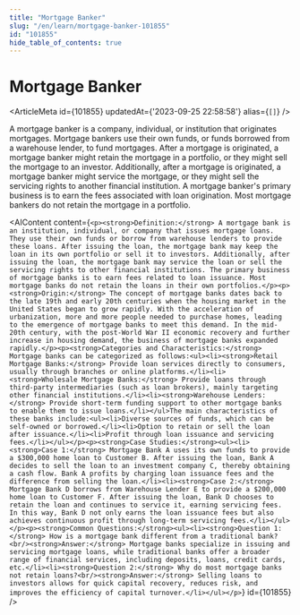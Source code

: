 ```yaml
---
title: "Mortgage Banker"
slug: "/en/learn/mortgage-banker-101855"
id: "101855"
hide_table_of_contents: true
---
```



# Mortgage Banker

<ArticleMeta id={101855} updatedAt={'2023-09-25 22:58:58'} alias={`[]`} />
<div className='border-solid border-b border-t-0 my-4 border-[var(--ifm-color-gray-300)]' />

A mortgage banker is a company, individual, or institution that originates mortgages. Mortgage bankers use their own funds, or funds borrowed from a warehouse lender, to fund mortgages. After a mortgage is originated, a mortgage banker might retain the mortgage in a portfolio, or they might sell the mortgage to an investor. Additionally, after a mortgage is originated, a mortgage banker might service the mortgage, or they might sell the servicing rights to another financial institution. A mortgage banker's primary business is to earn the fees associated with loan origination. Most mortgage bankers do not retain the mortgage in a portfolio.

<AIContent content={`<p><strong>Definition:</strong> A mortgage bank is an institution, individual, or company that issues mortgage loans. They use their own funds or borrow from warehouse lenders to provide these loans. After issuing the loan, the mortgage bank may keep the loan in its own portfolio or sell it to investors. Additionally, after issuing the loan, the mortgage bank may service the loan or sell the servicing rights to other financial institutions. The primary business of mortgage banks is to earn fees related to loan issuance. Most mortgage banks do not retain the loans in their own portfolios.</p><p><strong>Origin:</strong> The concept of mortgage banks dates back to the late 19th and early 20th centuries when the housing market in the United States began to grow rapidly. With the acceleration of urbanization, more and more people needed to purchase homes, leading to the emergence of mortgage banks to meet this demand. In the mid-20th century, with the post-World War II economic recovery and further increase in housing demand, the business of mortgage banks expanded rapidly.</p><p><strong>Categories and Characteristics:</strong> Mortgage banks can be categorized as follows:<ul><li><strong>Retail Mortgage Banks:</strong> Provide loan services directly to consumers, usually through branches or online platforms.</li><li><strong>Wholesale Mortgage Banks:</strong> Provide loans through third-party intermediaries (such as loan brokers), mainly targeting other financial institutions.</li><li><strong>Warehouse Lenders:</strong> Provide short-term funding support to other mortgage banks to enable them to issue loans.</li></ul>The main characteristics of these banks include:<ul><li>Diverse sources of funds, which can be self-owned or borrowed.</li><li>Option to retain or sell the loan after issuance.</li><li>Profit through loan issuance and servicing fees.</li></ul></p><p><strong>Case Studies:</strong><ul><li><strong>Case 1:</strong> Mortgage Bank A uses its own funds to provide a $300,000 home loan to Customer B. After issuing the loan, Bank A decides to sell the loan to an investment company C, thereby obtaining a cash flow. Bank A profits by charging loan issuance fees and the difference from selling the loan.</li><li><strong>Case 2:</strong> Mortgage Bank D borrows from Warehouse Lender E to provide a $200,000 home loan to Customer F. After issuing the loan, Bank D chooses to retain the loan and continues to service it, earning servicing fees. In this way, Bank D not only earns the loan issuance fees but also achieves continuous profit through long-term servicing fees.</li></ul></p><p><strong>Common Questions:</strong><ul><li><strong>Question 1:</strong> How is a mortgage bank different from a traditional bank?<br/><strong>Answer:</strong> Mortgage banks specialize in issuing and servicing mortgage loans, while traditional banks offer a broader range of financial services, including deposits, loans, credit cards, etc.</li><li><strong>Question 2:</strong> Why do most mortgage banks not retain loans?<br/><strong>Answer:</strong> Selling loans to investors allows for quick capital recovery, reduces risk, and improves the efficiency of capital turnover.</li></ul></p>`} id={101855} />
